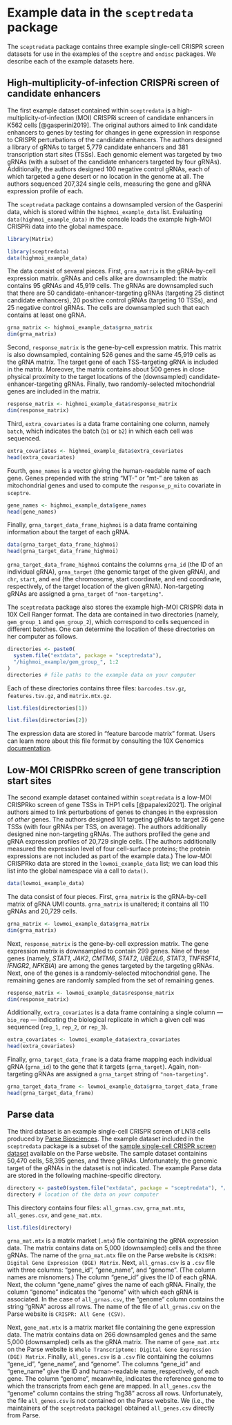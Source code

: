# Example data in the `sceptredata` package {#sec-set_analysis_parameters}

The `sceptredata` package contains three example single-cell CRISPR screen datasets for use in the examples of the `sceptre` and `ondisc` packages. We describe each of the example datasets here.

## High-multiplicity-of-infection CRISPRi screen of candidate enhancers

The first example dataset contained within `sceptredata` is a high-multiplicity-of-infection (MOI) CRISPRi screen of candidate enhancers in K562 cells [@gasperini2019]. The original authors aimed to link candidate enhancers to genes by testing for changes in gene expression in response to CRISPR perturbations of the candidate enhancers. The authors designed a library of gRNAs to target 5,779 candidate enhancers and 381 transcription start sites (TSSs). Each genomic element was targeted by two gRNAs (with a subset of the candidate enhancers targeted by four gRNAs). Additionally, the authors designed 100 negative control gRNAs, each of which targeted a gene desert or no location in the genome at all. The authors sequenced 207,324 single cells, measuring the gene and gRNA expression profile of each.

The `sceptredata` package contains a downsampled version of the Gasperini data, which is stored within the `highmoi_example_data` list. Evaluating `data(highmoi_example_data)` in the console loads the example high-MOI CRISPRi data into the global namespace.

```r
library(Matrix)
```

```r
library(sceptredata)
data(highmoi_example_data)
```

The data consist of several pieces. First, `grna_matrix` is the gRNA-by-cell expression matrix. gRNAs and cells alike are downsampled: the matrix contains 95 gRNAs and 45,919 cells. The gRNAs are downsampled such that there are 50 candidate-enhancer-targeting gRNAs (targeting 25 distinct candidate enhancers), 20 positive control gRNAs (targeting 10 TSSs), and 25 negative control gRNAs. The cells are downsampled such that each contains at least one gRNA.

```r
grna_matrix <- highmoi_example_data$grna_matrix
dim(grna_matrix)
```

Second, `response_matrix` is the gene-by-cell expression matrix. This matrix is also downsampled, containing 526 genes and the same 45,919 cells as the gRNA matrix. The target gene of each TSS-targeting gRNA is included in the matrix. Moreover, the matrix contains about 500 genes in close physical proximity to the target locations of the (downsampled) candidate-enhancer-targeting gRNAs. Finally, two randomly-selected mitochondrial genes are included in the matrix.

```r
response_matrix <- highmoi_example_data$response_matrix
dim(response_matrix)
```

Third, `extra_covariates` is a data frame containing one column, namely `batch`, which indicates the batch (`b1` or `b2`) in which each cell was sequenced.

```r
extra_covariates <- highmoi_example_data$extra_covariates
head(extra_covariates)
```

Fourth, `gene_names` is a vector giving the human-readable name of each gene. Genes prepended with the string "MT-" or "mt-" are taken as mitochondrial genes and used to compute the `response_p_mito` covariate in `sceptre`.

```r
gene_names <- highmoi_example_data$gene_names
head(gene_names)
```

Finally, `grna_target_data_frame_highmoi` is a data frame containing information about the target of each gRNA.

```r
data(grna_target_data_frame_highmoi)
head(grna_target_data_frame_highmoi)
```

`grna_target_data_frame_highmoi` contains the columns `grna_id` (the ID of an individual gRNA), `grna_target` (the genomic target of the given gRNA), and `chr`, `start`, and `end` (the chromosome, start coordinate, and end coordinate, respectively, of the target location of the given gRNA). Non-targeting gRNAs are assigned a `grna_target` of `"non-targeting"`.

The `sceptredata` package also stores the example high-MOI CRISPRi data in 10X Cell Ranger format. The data are contained in two directories (namely, `gem_group_1` and `gem_group_2`), which correspond to cells sequenced in different batches. One can determine the location of these directories on her computer as follows.

```r
directories <- paste0(
  system.file("extdata", package = "sceptredata"), 
  "/highmoi_example/gem_group_", 1:2
)
directories # file paths to the example data on your computer
```

Each of these directories contains three files: `barcodes.tsv.gz`, `features.tsv.gz`, and `matrix.mtx.gz`.

```r
list.files(directories[1])
```

```r
list.files(directories[2])
```

The expression data are stored in "feature barcode matrix" format. Users can learn more about this file format by consulting the 10X Genomics [documentation](https://www.10xgenomics.com/support/software/cell-ranger/latest/analysis/outputs/cr-outputs-mex-matrices).

## Low-MOI CRISPRko screen of gene transcription start sites

The second example dataset contained within `sceptredata` is a low-MOI CRISPRko screen of gene TSSs in THP1 cells [@papalexi2021]. The original authors aimed to link perturbations of genes to changes in the expression of *other* genes. The authors designed 101 targeting gRNAs to target 26 gene TSSs (with four gRNAs per TSS, on average). The authors additionally designed nine non-targeting gRNAs. The authors profiled the gene and gRNA expression profiles of 20,729 single cells. (The authors additionally measured the expression level of four cell-surface proteins; the protein expressions are not included as part of the example data.) The low-MOI CRISPRko data are stored in the `lowmoi_example_data` list; we can load this list into the global namespace via a call to `data()`.

```r
data(lowmoi_example_data)
```

The data consist of four pieces. First, `grna_matrix` is the gRNA-by-cell matrix of gRNA UMI counts. `grna_matrix` is unaltered; it contains all 110 gRNAs and 20,729 cells.

```r
grna_matrix <- lowmoi_example_data$grna_matrix
dim(grna_matrix)
```

Next, `response_matrix` is the gene-by-cell expression matrix. The gene expression matrix is downsampled to contain 299 genes. Nine of these genes (namely, *STAT1*, *JAK2*, *CMTM6*, *STAT2*, *UBE2L6*, *STAT3*, *TNFRSF14*, *IFNGR2*, *NFKBIA*) are among the genes targeted by the targeting gRNAs. Next, one of the genes is a randomly-selected mitochondrial gene. The remaining genes are randomly sampled from the set of remaining genes.

```r
response_matrix <- lowmoi_example_data$response_matrix
dim(response_matrix)
```

Additionally, `extra_covariates` is a data frame containing a single column --- `bio_rep` --- indicating the biological replicate in which a given cell was sequenced (`rep_1`, `rep_2`, or `rep_3`).

```r
extra_covariates <- lowmoi_example_data$extra_covariates
head(extra_covariates)
```

Finally, `grna_target_data_frame` is a data frame mapping each individual gRNA (`grna_id`) to the gene that it targets (`grna_target`). Again, non-targeting gRNAs are assigned a `grna_target` string of `"non-targeting"`.

```r
grna_target_data_frame <- lowmoi_example_data$grna_target_data_frame
head(grna_target_data_frame)
```

## Parse data

The third dataset is an example single-cell CRISPR screen of LN18 cells produced by [Parse Biosciences](https://www.parsebiosciences.com). The example dataset included in the `sceptredata` package is a subset of the [sample single-cell CRISPR screen dataset](https://www.parsebiosciences.com/datasets/technical-performance-of-crispr-detect-in-cell-lines/) available on the Parse website. The sample dataset containins 50,470 cells, 58,395 genes, and three gRNAs. Unfortunately, the genomic target of the gRNAs in the dataset is not indicated. The example Parse data are stored in the following machine-specific directory.

```r
directory <- paste0(system.file("extdata", package = "sceptredata"), "/parse_example/")
directory # location of the data on your computer
```

This directory contains four files: `all_grnas.csv`, `grna_mat.mtx`, `all_genes.csv`, and `gene_mat.mtx`.

```r
list.files(directory)
```

`grna_mat.mtx` is a matrix market (`.mtx`) file containing the gRNA expression data. The matrix contains data on 5,000 (downsampled) cells and the three gRNAs. The name of the `grna_mat.mtx` file on the Parse website is `CRISPR: Digital Gene Expression (DGE) Matrix`. Next, `all_grnas.csv` is a `.csv` file with three columns: "gene_id", "gene_name", and "genome". (The column names are misnomers.) The column "gene_id" gives the ID of each gRNA. Next, the column "gene_name" gives the name of each gRNA. Finally, the column "genome" indicates the "genome" with which each gRNA is associated. In the case of `all_grnas.csv`, the "genome" column contains the string "gRNA" across all rows. The name of the file of `all_grnas.csv` on the Parse website is `CRISPR: All Gene (CSV)`.

Next, `gene_mat.mtx` is a matrix market file containing the gene expression data. The matrix contains data on 266 downsampled genes and the same 5,000 (downsampled) cells as the gRNA matrix. The name of `gene_mat.mtx` on the Parse website is `Whole Transcriptome: Digital Gene Expression (DGE) Matrix`. Finally, `all_genes.csv` is a `.csv` file containing the columns "gene_id", "gene_name", and "genome". The columns "gene_id" and "gene_name" give the ID and human-readable name, respectively, of each gene. The column "genome", meanwhile, indicates the reference genome to which the transcripts from each gene are mapped. In `all_genes.csv` the "genome" column contains the string "hg38" across all rows. Unfortunately, the file `all_genes.csv` is not contained on the Parse website. We (i.e., the maintainers of the `sceptredata` package) obtained `all_genes.csv` directly from Parse.
